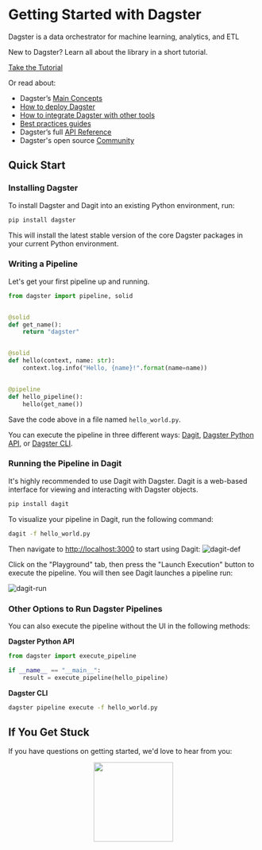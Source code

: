 # Getting Started with Dagster

<p className="text-2xl mt-0 text-gray-500 tracking-tight font-light">Dagster is a data orchestrator for machine learning, analytics, and ETL</p>

<div className="md:col-span-3 flex flex-wrap md:flex-nowrap items-center bg-gradient-to-b from-blue-400 to-blue-500 shadow-lg rounded-2xl py-6 md:py-2 px-6 md:pr-5 space-y-4 md:space-y-0 md:space-x-8">
    <p className="flex-auto text-white text-lg"> New to Dagster? Learn all about the library in a short tutorial.</p>
    <a href="/tutorial" className="flex-none bg-blue-600 hover:bg-blue-700 transition-colors duration-200 text-white font-semibold rounded-lg py-3 px-4 no-underline">Take the Tutorial</a>
</div>

Or read about:

- Dagster’s [Main Concepts](/concepts)
- [How to deploy Dagster](/deployment)
- [How to integrate Dagster with other tools](/integrations)
- [Best practices guides](/guides)
- Dagster’s full [API Reference](/\_apidocs)
- Dagster's open source [Community](/community)

## Quick Start

### Installing Dagster

To install Dagster and Dagit into an existing Python environment, run:

```bash
pip install dagster
```

This will install the latest stable version of the core Dagster packages in your current Python
environment.

### Writing a Pipeline

Let's get your first pipeline up and running.

```python file=/getting_started/hello_world.py startafter=start_pipeline_marker endbefore=end_pipeline_marker
from dagster import pipeline, solid


@solid
def get_name():
    return "dagster"


@solid
def hello(context, name: str):
    context.log.info("Hello, {name}!".format(name=name))


@pipeline
def hello_pipeline():
    hello(get_name())
```

Save the code above in a file named `hello_world.py`.

You can execute the pipeline in three different ways: [Dagit](/concepts/dagit/dagit), [Dagster Python API](#), or [Dagster CLI](#).

### Running the Pipeline in Dagit

It's highly recommended to use Dagit with Dagster. Dagit is a web-based interface for viewing and
interacting with Dagster objects.

```bash
pip install dagit
```

To visualize your pipeline in Dagit, run the following command:

```bash
dagit -f hello_world.py
```

Then navigate to <http://localhost:3000> to start using Dagit:
![dagit-def](/images/getting-started/dagit-def.png)

Click on the "Playground" tab, then press the "Launch Execution" button to execute the pipeline. You
will then see Dagit launches a pipeline run:

![dagit-run](/images/getting-started/dagit-run.png)

### Other Options to Run Dagster Pipelines

You can also execute the pipeline without the UI in the following methods:

**Dagster Python API**

```python file=/getting_started/hello_world.py startafter=start_execute_marker endbefore=end_execute_marker
from dagster import execute_pipeline

if __name__ == "__main__":
    result = execute_pipeline(hello_pipeline)
```

**Dagster CLI**

```bash
dagster pipeline execute -f hello_world.py
```

## If You Get Stuck

If you have questions on getting started, we'd love to hear from you:

<p align="center">
  <a href="https://dagster-slackin.herokuapp.com/" target="_blank">
    <img
      src="https://user-images.githubusercontent.com/609349/63558739-f60a7e00-c502-11e9-8434-c8a95b03ce62.png"
      width="160px"
    />
  </a>
</p>
